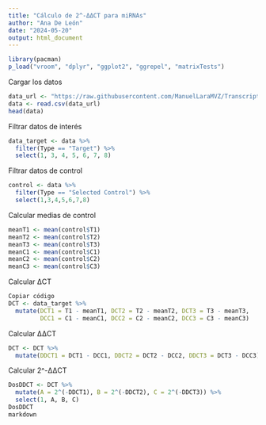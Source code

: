 ```yaml
---
title: "Cálculo de 2^-ΔΔCT para miRNAs"
author: "Ana De León"
date: "2024-05-20"
output: html_document
---
```


```r
library(pacman)
p_load("vroom", "dplyr", "ggplot2", "ggrepel", "matrixTests")
```
Cargar los datos

```r
data_url <- "https://raw.githubusercontent.com/ManuelLaraMVZ/Transcript-mica/main/examen2"
data <- read.csv(data_url)
head(data)
```
Filtrar datos de interés
```r
data_target <- data %>% 
  filter(Type == "Target") %>% 
  select(1, 3, 4, 5, 6, 7, 8)
```
Filtrar datos de control
```r
control <- data %>% 
  filter(Type == "Selected Control") %>% 
  select(1,3,4,5,6,7,8)
```
Calcular medias de control
```r
meanT1 <- mean(control$T1)
meanT2 <- mean(control$T2)
meanT3 <- mean(control$T3)
meanC1 <- mean(control$C1)
meanC2 <- mean(control$C2)
meanC3 <- mean(control$C3)
```
Calcular ΔCT
```r
Copiar código
DCT <- data_target %>% 
  mutate(DCT1 = T1 - meanT1, DCT2 = T2 - meanT2, DCT3 = T3 - meanT3,
         DCC1 = C1 - meanC1, DCC2 = C2 - meanC2, DCC3 = C3 - meanC3)
```
Calcular ΔΔCT
```r
DCT <- DCT %>% 
  mutate(DDCT1 = DCT1 - DCC1, DDCT2 = DCT2 - DCC2, DDCT3 = DCT3 - DCC3)
```
Calcular 2^-ΔΔCT
```r
DosDDCT <- DCT %>% 
  mutate(A = 2^(-DDCT1), B = 2^(-DDCT2), C = 2^(-DDCT3)) %>% 
  select(1, A, B, C)
DosDDCT
markdown
```

